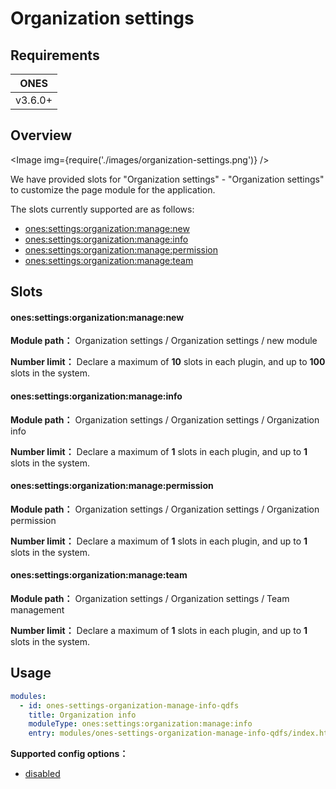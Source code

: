 # Organization settings

## Requirements

|  ONES   |
| :-----: |
| v3.6.0+ |

## Overview

<Image img={require('./images/organization-settings.png')} />

We have provided slots for "Organization settings" - "Organization settings" to customize the page module for the application.

The slots currently supported are as follows:

- [ones:settings:organization:manage:new](#onessettingsorganizationmanagenew)
- [ones:settings:organization:manage:info](#onessettingsorganizationmanageinfo)
- [ones:settings:organization:manage:permission](#onessettingsorganizationmanagepermission)
- [ones:settings:organization:manage:team](#onessettingsorganizationmanageteam)

## Slots

#### ones:settings:organization:manage:new

**Module path：** Organization settings / Organization settings / new module

**Number limit：** Declare a maximum of **10** slots in each plugin, and up to **100** slots in the system.

#### ones:settings:organization:manage:info

**Module path：** Organization settings / Organization settings / Organization info

**Number limit：** Declare a maximum of **1** slots in each plugin, and up to **1** slots in the system.

#### ones:settings:organization:manage:permission

**Module path：** Organization settings / Organization settings / Organization permission

**Number limit：** Declare a maximum of **1** slots in each plugin, and up to **1** slots in the system.

#### ones:settings:organization:manage:team

**Module path：** Organization settings / Organization settings / Team management

**Number limit：** Declare a maximum of **1** slots in each plugin, and up to **1** slots in the system.

## Usage

```yaml
modules:
  - id: ones-settings-organization-manage-info-qdfs
    title: Organization info
    moduleType: ones:settings:organization:manage:info
    entry: modules/ones-settings-organization-manage-info-qdfs/index.html
```

**Supported config options：**

- [disabled](../../../../../reference/config/plugin.yaml#disabled)
